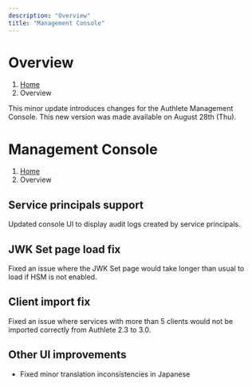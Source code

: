 ```yaml
---
description: "Overview"
title: "Management Console"
---
```




# Overview
1. [Home](https://www.authlete.com/)
3. Overview

This minor update introduces changes for the Authlete Management Console.
This new version was made available on August 28th (Thu).

# Management Console
1. [Home](https://www.authlete.com/)
3. Overview

## Service principals support

Updated console UI to display audit logs created by service principals.

## JWK Set page load fix

Fixed an issue where the JWK Set page would take longer than usual to load if HSM is not enabled.

## Client import fix

Fixed an issue where services with more than 5 clients would not be imported correctly from Authlete 2.3 to 3.0.

## Other UI improvements

- Fixed minor translation inconsistencies in Japanese
